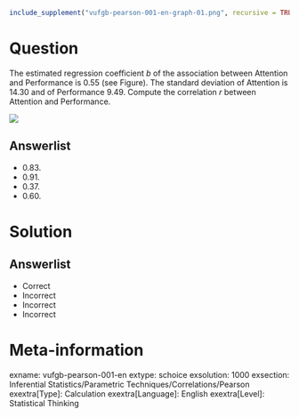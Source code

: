 ```r
include_supplement("vufgb-pearson-001-en-graph-01.png", recursive = TRUE)
```
Question
========
  
The estimated regression coefficient *b* of the association between Attention and Performance is 0.55 (see Figure). The standard deviation of Attention is 14.30 and of Performance 9.49. Compute the correlation *r* between Attention and Performance.

![](vufgb-pearson-001-en-graph-01.png)

Answerlist
----------
* 0.83.
* 0.91.
* 0.37.
* 0.60.

Solution
========

Answerlist
----------
* Correct 
* Incorrect 
* Incorrect 
* Incorrect

Meta-information
================
exname: vufgb-pearson-001-en
extype: schoice
exsolution: 1000
exsection: Inferential Statistics/Parametric Techniques/Correlations/Pearson
exextra[Type]: Calculation
exextra[Language]: English
exextra[Level]: Statistical Thinking
